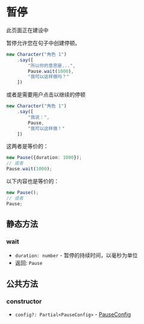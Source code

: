 
# 暂停

<Callout type="warning" emoji="⚠️">
    此页面正在建设中
</Callout>

暂停允许您在句子中创建停顿。

```ts
new Character("角色 1")
    .say([
        "所以你的意思是...",
        Pause.wait(1000),
        "我可以这样做吗？"
    ])
```

或者是需要用户点击以继续的停顿

```ts
new Character("角色 1")
    .say([
        "我说：",
        Pause,
        "我可以这样做！"
    ])
```

这两者是等价的：

```ts
new Pause({duration: 1000});
// 或者
Pause.wait(1000);
```

以下内容也是等价的：

```ts
new Pause();
// 或者
Pause;
```

## 静态方法

### wait

<Steps>

- `duration: number` - 暂停的持续时间，以毫秒为单位
- 返回: `Pause`

</Steps>

## 公共方法

### constructor

<Steps>

- `config?: Partial<PauseConfig>` - [PauseConfig](../types/PauseConfig)

</Steps>
